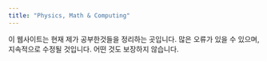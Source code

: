 ```yaml
---
title: "Physics, Math & Computing"
---
```


이 웹사이트는 현재 제가 공부한것들을 정리하는 곳입니다. 많은 오류가 있을 수 있으며, 지속적으로 수정될 것입니다. 어떤 것도 보장하지 않습니다. 